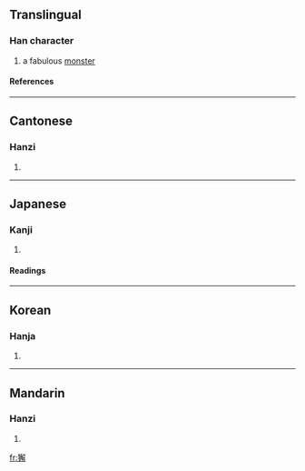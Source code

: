 ==Translingual==
===Han character===
{{Han char|rn=94|rad=犬|as=13|sn=16|four=4725<sub>2</sub>|canj=大竹弓月手 (KHNBQ)}}
# a fabulous [[monster]]
====References====
{{Han ref|kx=0719.330|dkj=20734|dj=1131.070|hdz=21373.070|uh=736C|ud=29548|bh=EA5E|bd=59998}}

----
==Cantonese==
===Hanzi===
{{yue-hanzi|jyut=|y=haai5}}
# {{defn|Cantonese}}

----
==Japanese==
===Kanji===
{{ja-kanji|grade=|rs=犬13}}
# {{defn|Japanese}} 
====Readings====
{{ja-readings|on=[[かい]] (kai), [[げ]] (ge)|kun=}}

----
==Korean==
===Hanja===
{{ko-hanja|hangeul=해|eumhun=|rv=hae|mr=hae|y=hay}}
# {{defn|Korean}}

----
==Mandarin==
===Hanzi===
{{cmn-hanzi|pin=[[xiè]] (xie4)|wg=hsieh<sup>4</sup>}}
# {{defn|Mandarin}}

[[fr:獬]]